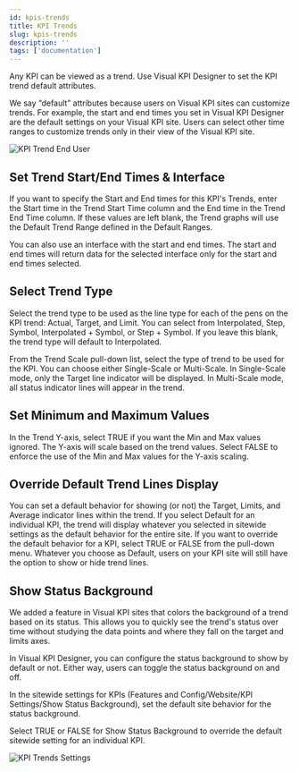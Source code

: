 ```yaml
---
id: kpis-trends
title: KPI Trends
slug: kpis-trends
description: ''
tags: ['documentation']
---
```



Any KPI can be viewed as a trend. Use Visual KPI Designer to set the KPI trend default attributes.

We say “default” attributes because users on Visual KPI sites can customize trends. For example, the start and end times you set in Visual KPI Designer are the default settings on your Visual KPI site. Users can select other time ranges to customize trends only in their view of the Visual KPI site.

<Image
  src="media/designer/authoring/kpis/kpi-trends-enduser.png"
  alt="KPI Trend End User"
/>

## Set Trend Start/End Times & Interface

If you want to specify the Start and End times for this KPI's Trends, enter the Start time in the Trend Start Time column and the End time in the Trend End Time column. If these values are left blank, the Trend graphs will use the Default Trend Range defined in the Default Ranges.

You can also use an interface with the start and end times. The start and end times will return data for the selected interface only for the start and end times selected.

## Select Trend Type

Select the trend type to be used as the line type for each of the pens on the KPI trend: Actual, Target, and Limit. You can select from Interpolated, Step, Symbol, Interpolated + Symbol, or Step + Symbol. If you leave this blank, the trend type will default to Interpolated.

From the Trend Scale pull-down list, select the type of trend to be used for the KPI. You can choose either Single-Scale or Multi-Scale. In Single-Scale mode, only the Target line indicator will be displayed. In Multi-Scale mode, all status indicator lines will appear in the trend.

## Set Minimum and Maximum Values

In the Trend Y-axis, select TRUE if you want the Min and Max values ignored. The Y-axis will scale based on the trend values. Select FALSE to enforce the use of the Min and Max values for the Y-axis scaling.

## Override Default Trend Lines Display

You can set a default behavior for showing (or not) the Target, Limits, and Average indicator lines within the trend. If you select Default for an individual KPI, the trend will display whatever you selected in sitewide settings as the default behavior for the entire site. If you want to override the default behavior for a KPI, select TRUE or FALSE from the pull-down menu. Whatever you choose as Default, users on your KPI site will still have the option to show or hide trend lines.

## Show Status Background

We added a feature in Visual KPI sites that colors the background of a trend based on its status. This allows you to quickly see the trend's status over time without studying the data points and where they fall on the target and limits axes.

In Visual KPI Designer, you can configure the status background to show by default or not. Either way, users can toggle the status background on and off.

In the sitewide settings for KPIs (Features and Config/Website/KPI Settings/Show Status Background), set the default site behavior for the status background.

Select TRUE or FALSE for Show Status Background to override the default sitewide setting for an individual KPI.

<Image
  src="media/designer/authoring/kpis/kpi-trends-settings.png"
  alt="KPI Trends Settings"
/>